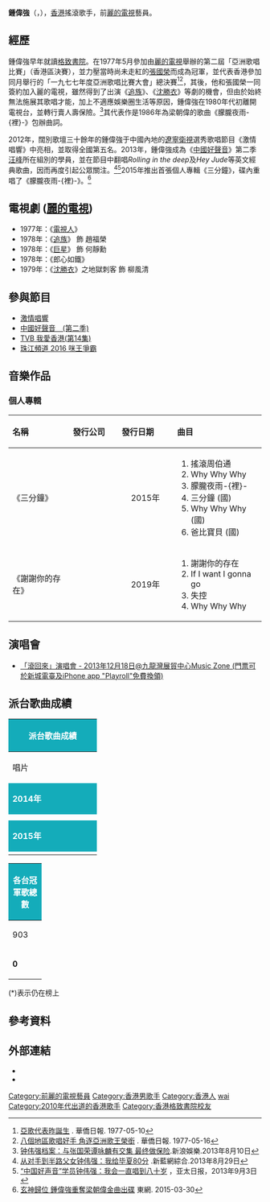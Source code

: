 {{Infobox musical artist  
| Name = 鍾偉強
| Background = 男歌手
| Birth_name = 
| Alias = 
| 羅馬拼音 = Chung Wai Keung
| 英文名 = Simon 
| Born = {{birth date and age|1953|8|29}}<ref>[https://weibo.com/2283546020/A6qHEtcvS?from=page_1004062283546020_profile&wvr=6&mod=weibotime&type=comment 我和我的女儿的关系越来越好,下星期二十九号我的六十歲生日就交给她處理]. 鍾偉強的新​​​​浪微博. 2013-08-25</ref>
| birth_place = {{HKG-1945}}
| nationality = {{CNHK}}
| Instrument = 
| Occupation = 歌手、演員、保險界人士
| 母校 = 格致書院
| Years_active = 1977－1981年<br>2012年至今
| Label = Keung's music production Co. (現時)
| Associated_acts = 
| URL = 
| Current_members = 
| Past_members = 
| 獎項 = 第二屆《亞洲歌唱比賽》（香港區）冠軍
}}

'''鍾偉強'''（{{lang-en|Simon Chung Wai Keung}}，{{bd|1953年|8月29日}}），[[香港|香港]]搖滾歌手，前[[麗的電視|麗的電視]]藝員。

== 經歷 ==
鍾偉強早年就讀[[格致書院_(香港)|格致書院]]。在1977年5月參加由[[麗的電視|麗的電視]]舉辦的第二屆「亞洲歌唱比賽」（香港區決賽），並力壓當時尚未走紅的[[張國榮|張國榮]]而成為冠軍，並代表香港參加同月舉行的「一九七七年度亞洲歌唱比賽大會」總決賽<ref>[https://mmis.hkpl.gov.hk/coverpage/-/coverpage/view?_coverpage_WAR_mmisportalportlet_hsf=%E8%8F%AF%E5%83%91%E6%97%A5%E5%A0%B1&p_r_p_-1078056564_c=QF757YsWv59%2F9WIUSQ5l7969ezfZk1g6&_coverpage_WAR_mmisportalportlet_o=957&_coverpage_WAR_mmisportalportlet_actual_q=%28%20all_dc.title%3A%28%22%E8%8F%AF%E5%83%91%E6%97%A5%E5%A0%B1%22%29%29%20AND+%28%20verbatim_dc.collection%3A%28%22Old%5C%20HK%5C%20Newspapers%22%29%29&_coverpage_WAR_mmisportalportlet_sort_field=dc.publicationdate_bsort&_coverpage_WAR_mmisportalportlet_sort_order=desc&_coverpage_WAR_mmisportalportlet_filter=dc.publicationdate_dt%3A%5B1970-01-01T00%3A00%3A00Z+TO+1979-12-31T15%3A59%3A59Z%5D 亞歌代表昨誕生] {{Wayback|url=https://mmis.hkpl.gov.hk/coverpage/-/coverpage/view?_coverpage_WAR_mmisportalportlet_hsf=%E8%8F%AF%E5%83%91%E6%97%A5%E5%A0%B1&p_r_p_-1078056564_c=QF757YsWv59%2F9WIUSQ5l7969ezfZk1g6&_coverpage_WAR_mmisportalportlet_o=957&_coverpage_WAR_mmisportalportlet_actual_q=%28%20all_dc.title%3A%28%22%E8%8F%AF%E5%83%91%E6%97%A5%E5%A0%B1%22%29%29%20AND+%28%20verbatim_dc.collection%3A%28%22Old%5C%20HK%5C%20Newspapers%22%29%29&_coverpage_WAR_mmisportalportlet_sort_field=dc.publicationdate_bsort&_coverpage_WAR_mmisportalportlet_sort_order=desc&_coverpage_WAR_mmisportalportlet_filter=dc.publicationdate_dt%3A%5B1970-01-01T00%3A00%3A00Z+TO+1979-12-31T15%3A59%3A59Z%5D |date=20220304055127 }}. 華僑日報. 1977-05-10</ref><ref>[https://mmis.hkpl.gov.hk/coverpage/-/coverpage/view?_coverpage_WAR_mmisportalportlet_hsf=%E4%BA%9E%E6%B4%B2%E6%AD%8C%E5%94%B1%E6%AF%94%E8%B3%BD&p_r_p_-1078056564_c=QF757YsWv59%2F9WIUSQ5l7925lbOhTutf&_coverpage_WAR_mmisportalportlet_o=8&_coverpage_WAR_mmisportalportlet_actual_q=%28%20verbatim_dc.collection%3A%28%22Old%5C%20HK%5C%20Newspapers%22%29%20%29%20AND+%28%20%28%20allTermsMandatory%3A%28true%29%20OR+all_dc.title%3A%28%E4%BA%9E%E6%B4%B2%E6%AD%8C%E5%94%B1%E6%AF%94%E8%B3%BD%29%20OR+all_dc.creator%3A%28%E4%BA%9E%E6%B4%B2%E6%AD%8C%E5%94%B1%E6%AF%94%E8%B3%BD%29%20OR+all_dc.contributor%3A%28%E4%BA%9E%E6%B4%B2%E6%AD%8C%E5%94%B1%E6%AF%94%E8%B3%BD%29%20OR+all_dc.subject%3A%28%E4%BA%9E%E6%B4%B2%E6%AD%8C%E5%94%B1%E6%AF%94%E8%B3%BD%29%20OR+fulltext%3A%28%E4%BA%9E%E6%B4%B2%E6%AD%8C%E5%94%B1%E6%AF%94%E8%B3%BD%29%20OR+all_dc.description%3A%28%E4%BA%9E%E6%B4%B2%E6%AD%8C%E5%94%B1%E6%AF%94%E8%B3%BD%29%20%29%20%29&_coverpage_WAR_mmisportalportlet_sort_field=score&_coverpage_WAR_mmisportalportlet_sort_order=desc 八個地區歌唱好手 角逐亞洲歌王榮銜] {{Wayback|url=https://mmis.hkpl.gov.hk/coverpage/-/coverpage/view?_coverpage_WAR_mmisportalportlet_hsf=%E4%BA%9E%E6%B4%B2%E6%AD%8C%E5%94%B1%E6%AF%94%E8%B3%BD&p_r_p_-1078056564_c=QF757YsWv59%2F9WIUSQ5l7925lbOhTutf&_coverpage_WAR_mmisportalportlet_o=8&_coverpage_WAR_mmisportalportlet_actual_q=%28%20verbatim_dc.collection%3A%28%22Old%5C%20HK%5C%20Newspapers%22%29%20%29%20AND+%28%20%28%20allTermsMandatory%3A%28true%29%20OR+all_dc.title%3A%28%E4%BA%9E%E6%B4%B2%E6%AD%8C%E5%94%B1%E6%AF%94%E8%B3%BD%29%20OR+all_dc.creator%3A%28%E4%BA%9E%E6%B4%B2%E6%AD%8C%E5%94%B1%E6%AF%94%E8%B3%BD%29%20OR+all_dc.contributor%3A%28%E4%BA%9E%E6%B4%B2%E6%AD%8C%E5%94%B1%E6%AF%94%E8%B3%BD%29%20OR+all_dc.subject%3A%28%E4%BA%9E%E6%B4%B2%E6%AD%8C%E5%94%B1%E6%AF%94%E8%B3%BD%29%20OR+fulltext%3A%28%E4%BA%9E%E6%B4%B2%E6%AD%8C%E5%94%B1%E6%AF%94%E8%B3%BD%29%20OR+all_dc.description%3A%28%E4%BA%9E%E6%B4%B2%E6%AD%8C%E5%94%B1%E6%AF%94%E8%B3%BD%29%20%29%20%29&_coverpage_WAR_mmisportalportlet_sort_field=score&_coverpage_WAR_mmisportalportlet_sort_order=desc |date=20220304055208 }}. 華僑日報. 1977-05-16</ref>，其後，他和張國榮一同簽約加入麗的電視，雖然得到了出演《[[追族|追族]]》、《[[沈勝衣|沈勝衣]]》等劇的機會，但由於始終無法施展其歌唱才能，加上不適應娛樂圈生活等原因，鍾偉強在1980年代初離開電視台，並轉行賣人壽保險。<ref>[http://hebei.sina.com.cn/news/shwx/2013-08-10/155763857.html 钟伟强档案：与张国荣谭咏麟有交集 最终做保险]{{Wayback|url=http://hebei.sina.com.cn/news/shwx/2013-08-10/155763857.html |date=20200514205815 }}.新浪娛樂.2013年8月10日</ref>其代表作是1986年為梁朝偉的歌曲《朦朧夜雨-{裡}-》包辦曲詞。

2012年，闊別歌壇三十餘年的鍾偉強于中國內地的[[遼寧衛視|遼寧衛視]]選秀歌唱節目《激情唱響》中亮相，並取得全國第五名。2013年，鍾偉強成為《[[中國好聲音　(第二季)|中國好聲音]]》第二季[[汪峰|汪峰]]所在組別的學員，並在節目中翻唱''Rolling in the deep''及''Hey Jude''等英文經典歌曲，因而再度引起公眾關注。<ref>[http://ent.lnd.com.cn/news/2013-08/29/content_3187897.htm 从对手到半路父女钟伟强：我给毕夏80分] {{Wayback|url=http://ent.lnd.com.cn/news/2013-08/29/content_3187897.htm# |date=20160304083631 }}.新藍網綜合.2013年8月29日</ref><ref>[http://www.apdnews.com/news/33506.html “中国好声音”学员钟伟强：我会一直唱到八十岁] {{Wayback|url=http://www.apdnews.com/news/33506.html |date=20160304211631 }}，亚太日报，2013年9月3日</ref>2015年推出首張個人專輯《三分鐘》，碟內重唱了《朦朧夜雨-{裡}-》。<ref>[https://hk.on.cc/hk/bkn/cnt/entertainment/20150330/bkn-20150330180949755-0330_00862_001.html 玄神歸位 鍾偉強重奪梁朝偉金曲出碟] 東網. 2015-03-30</ref>

== 電視劇 ([[麗的電視|麗的電視]])==
*1977年：《[[電視人_(電視劇)|電視人]]》
*1978年：《[[追族|追族]]》 飾 趙福榮
*1978年：《[[巨星_(電視劇)|巨星]]》 飾 何靜勳
*1978年：《郎心如鐵》
*1979年：《[[沈勝衣|沈勝衣]]》之地獄刺客 飾 柳風清

== 參與節目 ==
*[[激情唱響|激情唱響]]
*[[中國好聲音　(第二季)|中國好聲音　(第二季)]]
*[[TVB_我愛香港(第14集)|TVB 我愛香港(第14集)]]
*[[珠江頻道_2016_咪王爭霸|珠江頻道 2016 咪王爭霸]]
== 音樂作品 ==
=== 個人專輯 ===
{| class="wikitable"
!align="left" width="180px"| 名稱
!align="left" width="150px"| 發行公司
!align="left" width="150px"| 發行日期
!align="left" width="250px"| 曲目
|-
! 《三分鐘》
|
| <center>2015年
|
#搖滾周伯通
#Why Why Why
#朦朧夜雨-{裡}-
#三分鐘 (國)
#Why Why Why (國)
#爸比寶貝 (國)
|-
! 《謝謝你的存在》
|
|<center>2019年
|
#謝謝你的存在
#If I want I gonna go
#失控
#Why Why Why
|}
== 演唱會 ==
*[https://app.playroll.me/events/?eventid=6329805762985984&language=zh-Hant 「滾回來」演唱會 - 2013年12月18日@九龍灣展貿中心Music Zone (門票可於新城電臺及iPhone app "Playroll"免費換領)] {{Wayback|url=https://app.playroll.me/events/?eventid=6329805762985984&language=zh-Hant |date=20190701143033 }}

==派台歌曲成績==
{| class="wikitable" cellpadding="1"
|-
! style="background:#14ACBA; color:white" colspan="7" | '''派台歌曲成績'''
|-
| width="160"| 唱片 || width="160"| 歌曲 || width="50"| 903 || width="50"| RTHK || width="50"| 997 || width="50"| TVB || width="180"| 備註
|-
! style="background:#14ACBA; color:white" colspan="7" | '''2014年'''
|-
|  || 三分鐘 || - || - || - || - || 
|-
|  || 搖滾周伯通 || - || - || 5 || - || 
|-
! style="background:#14ACBA; color:white" colspan="7" | '''2015年'''
|-
|  || 朦朧夜雨-{裡}- || - || - || - || - || 
|}
{| class="wikitable" cellpadding="1"
|-
! style="background:#14ACBA; color:white" colspan="5" | '''各台冠軍歌總數'''
|-
| width="50"| 903 || width="50"| RTHK || width="50"| 997 || width="50"| TVB || width="160"| 備註
|-
| '''0''' || '''0''' || '''0''' || '''0''' || '''四台冠軍歌總數：0'''
|}

(*)表示仍在榜上

== 參考資料 ==
{{reflist}}
== 外部連結 ==
*{{Facebook|100063886563070}}
*{{Sinaweibo|2283546020}}
{{激情唱响全国9强选手}}
{{DEFAULTSORT:Chung }}
[[Category:前麗的電視藝員|Category:前麗的電視藝員]]
[[Category:香港男歌手|Category:香港男歌手]]
[[Category:香港人|Category:香港人]]
[[Category:锺姓|wai]]
[[Category:2010年代出道的香港歌手|Category:2010年代出道的香港歌手]]
[[Category:香港格致書院校友|Category:香港格致書院校友]]